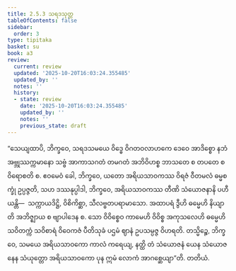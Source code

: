 ```yaml
---
title: 2.5.3 သရဒသုတ္တ
tableOfContents: false
sidebar:
  order: 3
type: tipitaka
basket: su
book: a3
review:
  current: review
  updated: '2025-10-20T16:03:24.355485'
  updated_by: ''
  notes: ''
  history:
  - state: review
    date: '2025-10-20T16:03:24.355485'
    updated_by: ''
    notes: ''
    previous_state: draft
---
```



<DynamicBreadcrumb />


<ReviewStatus review={frontmatter.review} showDetails={true} />

<HypothesisAnnotation frontmatter={frontmatter} />

<Division number="95" book="a3" e="ch" v="15" p="244">

<Paragraph number="801" book="a3">
“သေယျထာပိ, ဘိက္ခဝေ, သရဒသမယေ ဝိဒ္ဓေ ဝိဂတဝလာဟကေ ဒေဝေ အာဒိစ္စော နဘံ အဗ္ဘုဿက္ကမာနော သဗ္ဗံ အာကာသဂတံ တမဂတံ အဘိဝိဟစ္စ ဘာသတေ စ တပတေ စ ဝိရောစတိ စ.
</Paragraph>

<Paragraph number="802" book="a3">
ဧဝမေဝံ ခေါ, ဘိက္ခဝေ, ယတော အရိယသာဝကဿ ဝိရဇံ ဝီတမလံ ဓမ္မစက္ခုံ ဥပ္ပဇ္ဇတိ, သဟ ဒဿနုပ္ပါဒါ, ဘိက္ခဝေ, အရိယသာဝကဿ တီဏိ သံယောဇနာနိ ပဟီယန္တိ—  သက္ကာယဒိဋ္ဌိ, ဝိစိကိစ္ဆာ, သီလဗ္ဗတပရာမာသော.
</Paragraph>

<Paragraph number="803" book="a3">
အထာပရံ ဒွီဟိ ဓမ္မေဟိ နိယျာတိ အဘိဇ္ဈာယ စ ဗျာပါဒေန စ. သော ဝိဝိစ္စေဝ ကာမေဟိ ဝိဝိစ္စ အကုသလေဟိ ဓမ္မေဟိ သဝိတက္ကံ သဝိစာရံ ဝိဝေကဇံ ပီတိသုခံ ပဌမံ ဈာနံ ဥပသမ္ပဇ္ဇ ဝိဟရတိ. တသ္မိဉ္စေ, ဘိက္ခဝေ, သမယေ အရိယသာဝကော ကာလံ ကရေယျ, နတ္ထိ တံ သံယောဇနံ ယေန သံယောဇနေန သံယုတ္တော အရိယသာဝကော ပုန ဣမံ လောကံ အာဂစ္ဆေယျာ”တိ.

</Paragraph>
</Division>

<Paragraph number="804" type="center" book="a3">
တတိယံ.
</Paragraph>